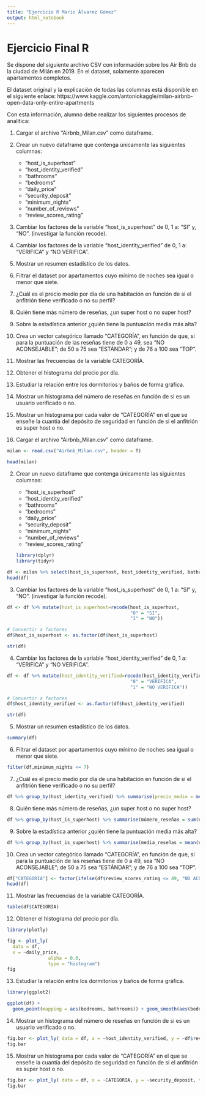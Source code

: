 ```yaml
---
title: "Ejercicio R Mario Álvarez Gómez"
output: html_notebook
---
```


# Ejercicio Final R
Se dispone del siguiente archivo CSV con información sobre los Air Bnb de la ciudad de Milán en 2019. En el dataset, solamente aparecen apartamentos completos.

El dataset original y la explicación de todas las columnas está disponible en el siguiente enlace: https://www.kaggle.com/antoniokaggle/milan-airbnb-open-data-only-entire-apartments  

Con esta información, alumno debe realizar los siguientes procesos de analítica:

1. Cargar el archivo “Airbnb_Milan.csv” como dataframe.
2. Crear un nuevo dataframe que contenga únicamente las siguientes columnas:

    - “host_is_superhost”
    - “host_identity_verified”
    - “bathrooms”
    - “bedrooms”
    - “daily_price”
    - “security_deposit”
    - “minimum_nights”
    - “number_of_reviews”
    - “review_scores_rating”
3. Cambiar los factores de la variable “host_is_superhost” de 0, 1 a: “SI” y, “NO”. (investigar la función recode).
4. Cambiar los factores de la variable “host_identity_verified” de 0, 1 a: “VERIFICA” y “NO VERIFICA”.
5. Mostrar un resumen estadístico de los datos.
6. Filtrar el dataset por apartamentos cuyo mínimo de noches sea igual o menor que siete.
7. ¿Cuál es el precio medio por día de una habitación en función de si el anfitrión tiene verificado o no su perfil?
8. Quién tiene más número de reseñas, ¿un super host o no super host?
9. Sobre la estadística anterior ¿quién tiene la puntuación media más alta?
10. Crea un vector categórico llamado “CATEGORÍA”, en función de que, si para la puntuación de las reseñas tiene de 0 a 49, sea “NO ACONSEJABLE”; de 50 a 75 sea “ESTÁNDAR”; y de 76 a 100 sea “TOP”.
11. Mostrar las frecuencias de la variable CATEGORÍA.
12. Obtener el histograma del precio por día.
13. Estudiar la relación entre los dormitorios y baños de forma gráfica.
14. Mostrar un histograma del número de reseñas en función de si es un usuario verificado o no.
15. Mostrar un histograma por cada valor de “CATEGORÍA” en el que se enseñe la cuantía del depósito de seguridad en función de si el anfitrión es super host o no.


 1. Cargar el archivo “Airbnb_Milan.csv” como dataframe.
```r
milan <- read.csv("Airbnb_Milan.csv", header = T)

```
```r
head(milan)

```

 2. Crear un nuevo dataframe que contenga únicamente las siguientes columnas:

    - “host_is_superhost”
    - “host_identity_verified”
    - “bathrooms”
    - “bedrooms”
    - “daily_price”
    - “security_deposit”
    - “minimum_nights”
    - “number_of_reviews”
    - “review_scores_rating”
```r
library(dplyr)
library(tidyr)
```

```r
df <- milan %>% select(host_is_superhost, host_identity_verified, bathrooms, bedrooms, daily_price, security_deposit, minimum_nights, number_of_reviews, review_scores_rating)
head(df)
```
3. Cambiar los factores de la variable “host_is_superhost” de 0, 1 a: “SI” y, “NO”. (investigar la función recode).
```r
df <- df %>% mutate(host_is_superhost=recode(host_is_superhost, 
                                             "0" = "SI", 
                                             "1" = "NO"))

# Convertir a factores
df$host_is_superhost <- as.factor(df$host_is_superhost)
```
```r

str(df)
```
4. Cambiar los factores de la variable “host_identity_verified” de 0, 1 a: “VERIFICA” y “NO VERIFICA”.
```r
df <- df %>% mutate(host_identity_verified=recode(host_identity_verified, 
                                             "0" = "VERIFICA", 
                                             "1" = "NO VERIFICA"))

# Convertir a factores
df$host_identity_verified <- as.factor(df$host_identity_verified)
```
```r
str(df)
```
5. Mostrar un resumen estadístico de los datos.
```r
summary(df)
```
6. Filtrar el dataset por apartamentos cuyo mínimo de noches sea igual o menor que siete.
```r
filter(df,minimum_nights <= 7)

```
7. ¿Cuál es el precio medio por día de una habitación en función de si el anfitrión tiene verificado o no su perfil?
```r
df %>% group_by(host_identity_verified) %>% summarise(precio_medio = mean(daily_price))
```
8. Quién tiene más número de reseñas, ¿un super host o no super host?
```r
df %>% group_by(host_is_superhost) %>% summarise(múmero_reseñas = sum(number_of_reviews))
```
9. Sobre la estadística anterior ¿quién tiene la puntuación media más alta?
```r
df %>% group_by(host_is_superhost) %>% summarise(media_reseñas = mean(number_of_reviews))
```
10. Crea un vector categórico llamado “CATEGORÍA”, en función de que, si para la puntuación de las reseñas tiene de 0 a 49, sea “NO ACONSEJABLE”; de 50 a 75 sea “ESTÁNDAR”; y de 76 a 100 sea “TOP”.
```r
df["CATEGORIA"] <- factor(ifelse(df$review_scores_rating <= 49, "NO ACONSEJABLE", ifelse(df$review_scores_rating <= 75, "ESTANDAR", "TOP")))
head(df)
```
11. Mostrar las frecuencias de la variable CATEGORÍA.
```r
table(df$CATEGORIA)
```
12. Obtener el histograma del precio por día.
```r
library(plotly)
```
```r
fig <- plot_ly(
  data = df,
  x = ~daily_price,
               alpha = 0.6,
               type = "histogram")
fig

```
13. Estudiar la relación entre los dormitorios y baños de forma gráfica.
```r
library(ggplot2)
```

```r
ggplot(df) +
  geom_point(mapping = aes(bedrooms, bathrooms)) + geom_smooth(aes(bedrooms, bathrooms), method = lm)
```
14. Mostrar un histograma del número de reseñas en función de si es un usuario verificado o no.
```r
fig.bar <- plot_ly( data = df, x = ~host_identity_verified, y = ~df$review_scores_rating, type = "bar")
fig.bar
```
15. Mostrar un histograma por cada valor de “CATEGORÍA” en el que se enseñe la cuantía del depósito de seguridad en función de si el anfitrión es super host o no.
```r
fig.bar <- plot_ly( data = df, x = ~CATEGORIA, y = ~security_deposit, type = "bar")
fig.bar
```

